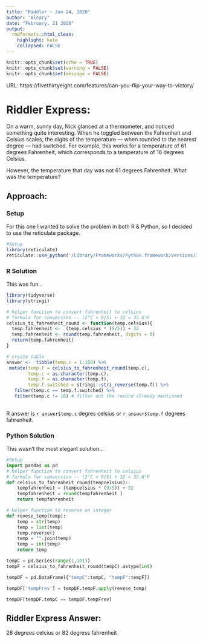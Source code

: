 ```yaml
---
title: "Riddler ~ Jan 24, 2020"
author: "mleary"
date: "February, 21 2020"
output: 
  rmdformats::html_clean:
    highlight: kate
    collapsed: FALSE
---
```


```r
knitr::opts_chunk$set(echo = TRUE)
knitr::opts_chunk$set(warning = FALSE)
knitr::opts_chunk$set(message = FALSE)
```


URL: https://fivethirtyeight.com/features/can-you-flip-your-way-to-victory/

# Riddler Express: 

On a warm, sunny day, Nick glanced at a thermometer, and noticed something quite interesting. When he toggled between the Fahrenheit and Celsius scales, the digits of the temperature — when rounded to the nearest degree — had switched. For example, this works for a temperature of 61 degrees Fahrenheit, which corresponds to a temperature of 16 degrees Celsius.

However, the temperature that day was not 61 degrees Fahrenheit. What was the temperature?

## Approach:
### Setup

For this one I wanted to solve the problem in both R & Python, so I decided to use the reticulate package.

```r
#Setup
library(reticulate)
reticulate::use_python('/Library/Frameworks/Python.framework/Versions/3.8/bin/python3')

```

### R Solution

This was fun...

```r
library(tidyverse)
library(stringi)

# helper function to convert fahrenheit to celsius
# formula for conversion -- (2°C × 9/5) + 32 = 35.6°F
celsius_to_fahrenheit_round <- function(temp.celsius){
  temp.fahrenheit <-  (temp.celsius * (9/5)) + 32
  temp.fahrenheit <- round(temp.fahrenheit, digits = 0)
  return(temp.fahrenheit)
}

# create table
answer <-  tibble(temp.c = 1:100) %>% 
 mutate(temp.f = celsius_to_fahrenheit_round(temp.c),
        temp.c = as.character(temp.c),
        temp.f = as.character(temp.f),
        temp.f.switched = stringi::stri_reverse(temp.f)) %>% 
   filter(temp.c == temp.f.switched) %>% 
   filter(temp.c != 16) # filter out the record already mentioned
 
```

R answer is `r answer$temp.c` degres celsius or `r answer$temp.f` degrees fahrenheit.

### Python Solution

This wasn't the most elegant solution...

```python
#Setup
import pandas as pd
# helper function to convert fahrenheit to celsius
# formula for conversion -- (2°C × 9/5) + 32 = 35.6°F
def celsius_to_fahrenheit_round(tempcelsius):
    tempfahrenheit = (tempcelsius * (9/5)) + 32
    tempfahrenheit = round(tempfahrenheit )
    return tempfahrenheit

# helper function to reverse an integer
def revese_temp(temp):
    temp = str(temp)
    temp = list(temp)
    temp.reverse()
    temp = "".join(temp)
    temp = int(temp)
    return temp

tempC = pd.Series(range(1,101))
tempF = celsius_to_fahrenheit_round(tempC).astype(int)

tempDF = pd.DataFrame({"tempC":tempC, "tempF":tempF})

tempDF['tempFrev'] = tempDF.tempF.apply(revese_temp)

tempDF[tempDF.tempC == tempDF.tempFrev]

```

## Riddler Express Answer:
28 degrees celcius or 82 degress fahrenheit


